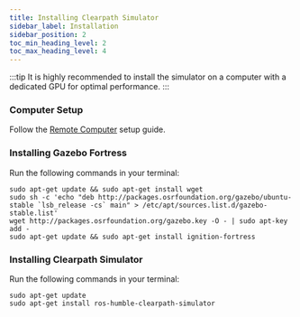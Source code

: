 ```yaml
---
title: Installing Clearpath Simulator
sidebar_label: Installation
sidebar_position: 2
toc_min_heading_level: 2
toc_max_heading_level: 4
---
```


:::tip
It is highly recommended to install the simulator on a computer with a dedicated GPU for optimal performance.
:::

### Computer Setup

Follow the [Remote Computer](../installation/remote_pc) setup guide.

### Installing Gazebo Fortress

Run the following commands in your terminal:

```
sudo apt-get update && sudo apt-get install wget
sudo sh -c 'echo "deb http://packages.osrfoundation.org/gazebo/ubuntu-stable `lsb_release -cs` main" > /etc/apt/sources.list.d/gazebo-stable.list'
wget http://packages.osrfoundation.org/gazebo.key -O - | sudo apt-key add -
sudo apt-get update && sudo apt-get install ignition-fortress
```

### Installing Clearpath Simulator

Run the following commands in your terminal:

```
sudo apt-get update
sudo apt-get install ros-humble-clearpath-simulator
```

